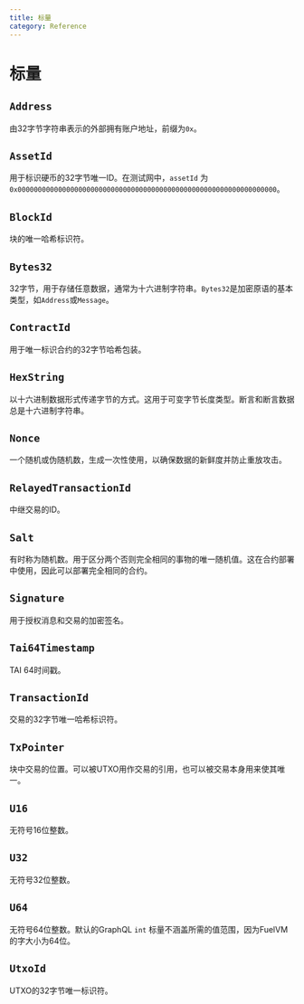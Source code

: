 ```yaml
---
title: 标量
category: Reference
---
```


# 标量

## `Address`

由32字节字符串表示的外部拥有账户地址，前缀为`0x`。

## `AssetId`

用于标识硬币的32字节唯一ID。在测试网中，`assetId` 为 `0x0000000000000000000000000000000000000000000000000000000000000000`。

## `BlockId`

块的唯一哈希标识符。

## `Bytes32`

32字节，用于存储任意数据，通常为十六进制字符串。`Bytes32`是加密原语的基本类型，如`Address`或`Message`。

## `ContractId`

用于唯一标识合约的32字节哈希包装。

## `HexString`

以十六进制数据形式传递字节的方式。这用于可变字节长度类型。断言和断言数据总是十六进制字符串。

## `Nonce`

一个随机或伪随机数，生成一次性使用，以确保数据的新鲜度并防止重放攻击。

## `RelayedTransactionId`

中继交易的ID。

## `Salt`

有时称为随机数。用于区分两个否则完全相同的事物的唯一随机值。这在合约部署中使用，因此可以部署完全相同的合约。

## `Signature`

用于授权消息和交易的加密签名。

## `Tai64Timestamp`

TAI 64时间戳。

## `TransactionId`

交易的32字节唯一哈希标识符。

## `TxPointer`

块中交易的位置。可以被UTXO用作交易的引用，也可以被交易本身用来使其唯一。

## `U16`

无符号16位整数。

## `U32`

无符号32位整数。

## `U64`

无符号64位整数。默认的GraphQL `int` 标量不涵盖所需的值范围，因为FuelVM的字大小为64位。

## `UtxoId`

UTXO的32字节唯一标识符。
